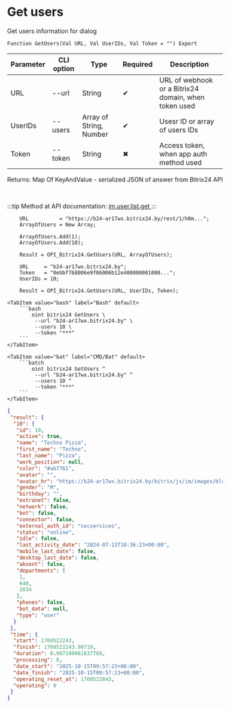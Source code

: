 ﻿---
sidebar_position: 4
description: Get users and other functions to work with Bitrix24 in the Open Integration Package, a free open-source integration library for 1C:Enterprise 8, OneScript and CLI
keywords: [1C, 1С, 1С:Enterprise, 1С:Enterprise 8.3, API, Integration, Services, Exchange, OneScript, CLI, Bitrix24]
---


# Get users
 Get users information for dialog



`Function GetUsers(Val URL, Val UserIDs, Val Token = "") Export`

  | Parameter | CLI option | Type | Required | Description |
  |-|-|-|-|-|
  | URL | --url | String | &#x2714; | URL of webhook or a Bitrix24 domain, when token used |
  | UserIDs | --users | Array of String, Number | &#x2714; | Usesr ID or array of users IDs |
  | Token | --token | String | &#x2716; | Access token, when app auth method used |

  
  Returns:  Map Of KeyAndValue - serialized JSON of answer from Bitrix24 API

<br/>

:::tip
Method at API documentation: [im.user.list.get ](https://dev.1c-bitrix.ru/learning/course/index.php?COURSE_ID=93&LESSON_ID=11493)
:::
<br/>


```bsl title="1C:Enterprise/OneScript code example"
    URL          = "https://b24-ar17wx.bitrix24.by/rest/1/h0m...";
    ArrayOfUsers = New Array;

    ArrayOfUsers.Add(1);
    ArrayOfUsers.Add(10);

    Result = OPI_Bitrix24.GetUsers(URL, ArrayOfUsers);

    URL     = "b24-ar17wx.bitrix24.by";
    Token   = "0ebbf768006e9f06006b12e400000001000...";
    UserIDs = 10;

    Result = OPI_Bitrix24.GetUsers(URL, UserIDs, Token);
```
 

 <Tabs>
  
    <TabItem value="bash" label="Bash" default>
        ```bash
            oint bitrix24 GetUsers \
             --url "b24-ar17wx.bitrix24.by" \
             --users 10 \
             --token "***"
        ```
    </TabItem>
  
    <TabItem value="bat" label="CMD/Bat" default>
        ```batch
            oint bitrix24 GetUsers ^
             --url "b24-ar17wx.bitrix24.by" ^
             --users 10 ^
             --token "***"
        ```
    </TabItem>
</Tabs>


```json title="Result"
{
 "result": {
  "10": {
   "id": 10,
   "active": true,
   "name": "Techno Pizza",
   "first_name": "Techno",
   "last_name": "Pizza",
   "work_position": null,
   "color": "#ab7761",
   "avatar": "",
   "avatar_hr": "https://b24-ar17wx.bitrix24.by/bitrix/js/im/images/blank.gif",
   "gender": "M",
   "birthday": "",
   "extranet": false,
   "network": false,
   "bot": false,
   "connector": false,
   "external_auth_id": "socservices",
   "status": "online",
   "idle": false,
   "last_activity_date": "2024-07-13T18:36:23+00:00",
   "mobile_last_date": false,
   "desktop_last_date": false,
   "absent": false,
   "departments": [
    1,
    640,
    2834
   ],
   "phones": false,
   "bot_data": null,
   "type": "user"
  }
 },
 "time": {
  "start": 1760522243,
  "finish": 1760522243.98719,
  "duration": 0.987190961837769,
  "processing": 0,
  "date_start": "2025-10-15T09:57:23+00:00",
  "date_finish": "2025-10-15T09:57:23+00:00",
  "operating_reset_at": 1760522843,
  "operating": 0
 }
}
```
